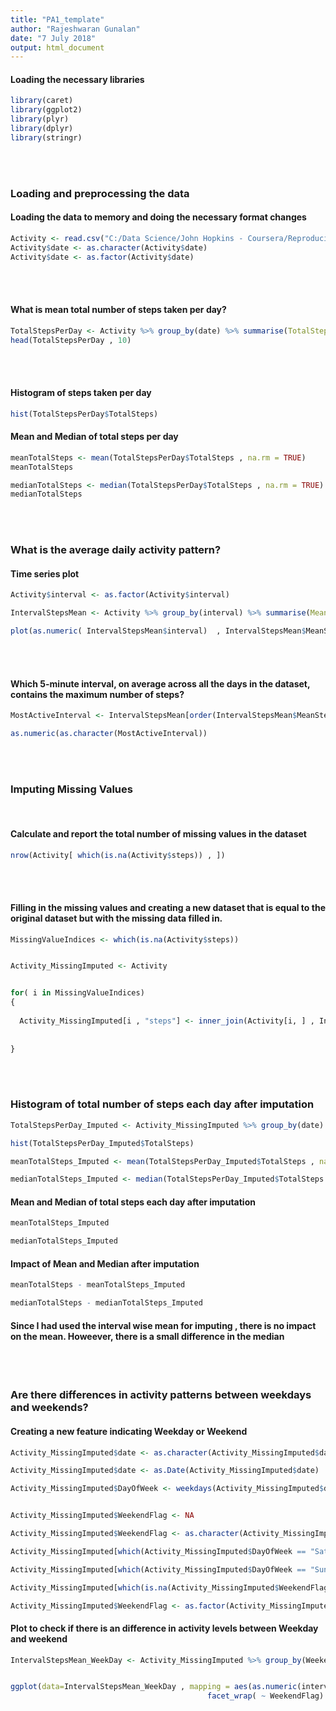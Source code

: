 ```yaml
---
title: "PA1_template"
author: "Rajeshwaran Gunalan"
date: "7 July 2018"
output: html_document
---
```


#### Loading the necessary libraries 

``` r
library(caret)
library(ggplot2)
library(plyr)
library(dplyr)
library(stringr)
```

<br>
<br>


### Loading and preprocessing the data


#### Loading the data to memory and doing the necessary format changes  

```r

Activity <- read.csv("C:/Data Science/John Hopkins - Coursera/Reproducible Research/Assignment 1/activity.csv")
Activity$date <- as.character(Activity$date)
Activity$date <- as.factor(Activity$date)

```


<br>
<br>


#### What is mean total number of steps taken per day?


```r
TotalStepsPerDay <- Activity %>% group_by(date) %>% summarise(TotalSteps = sum(steps))
head(TotalStepsPerDay , 10)

```

<br>
<br>


#### Histogram of steps taken per day 


```r

hist(TotalStepsPerDay$TotalSteps)

```


#### Mean and Median of total steps per day


```r

meanTotalSteps <- mean(TotalStepsPerDay$TotalSteps , na.rm = TRUE)
meanTotalSteps

medianTotalSteps <- median(TotalStepsPerDay$TotalSteps , na.rm = TRUE)
medianTotalSteps
```

<br>
<br>


### What is the average daily activity pattern?


#### Time series plot

```r

Activity$interval <- as.factor(Activity$interval)

IntervalStepsMean <- Activity %>% group_by(interval) %>% summarise(MeanSteps=mean(steps , na.rm = TRUE))

plot(as.numeric( IntervalStepsMean$interval)  , IntervalStepsMean$MeanSteps , type="l")

```

<br>
<br>

#### Which 5-minute interval, on average across all the days in the dataset, contains the maximum number of steps?

``` r

MostActiveInterval <- IntervalStepsMean[order(IntervalStepsMean$MeanSteps , decreasing = TRUE),]$interval [1]

as.numeric(as.character(MostActiveInterval))

```

<br>
<br>

### Imputing Missing Values 

<br>

#### Calculate and report the total number of missing values in the dataset 

``` r

nrow(Activity[ which(is.na(Activity$steps)) , ])


``` 

<br>
<br>

#### Filling in the missing values and creating a new dataset that is equal to the original dataset but with the missing data filled in.

```r


MissingValueIndices <- which(is.na(Activity$steps))


Activity_MissingImputed <- Activity


for( i in MissingValueIndices)
{
  
  Activity_MissingImputed[i , "steps"] <- inner_join(Activity[i, ] , IntervalStepsMean , by = 'interval')$MeanSteps
  
  
}


```


<br>
<br>

### Histogram of total number of steps each day after imputation 


```r

TotalStepsPerDay_Imputed <- Activity_MissingImputed %>% group_by(date) %>% summarise(TotalSteps = sum(steps))

hist(TotalStepsPerDay_Imputed$TotalSteps)

meanTotalSteps_Imputed <- mean(TotalStepsPerDay_Imputed$TotalSteps , na.rm = TRUE)

medianTotalSteps_Imputed <- median(TotalStepsPerDay_Imputed$TotalSteps , na.rm = TRUE)


```



#### Mean and Median of total steps each day after imputation 


``` r

meanTotalSteps_Imputed

medianTotalSteps_Imputed

```


#### Impact of Mean and Median after imputation 


```r

meanTotalSteps - meanTotalSteps_Imputed

medianTotalSteps - medianTotalSteps_Imputed

```

#### Since I had used the interval wise mean for imputing , there is no impact on the mean. Howeever, there is a small difference in the median 

<br>
<br>




### Are there differences in activity patterns between weekdays and weekends?


#### Creating a new feature indicating Weekday or Weekend 


```r

Activity_MissingImputed$date <- as.character(Activity_MissingImputed$date)

Activity_MissingImputed$date <- as.Date(Activity_MissingImputed$date)

Activity_MissingImputed$DayOfWeek <- weekdays(Activity_MissingImputed$date )


Activity_MissingImputed$WeekendFlag <- NA

Activity_MissingImputed$WeekendFlag <- as.character(Activity_MissingImputed$WeekendFlag)

Activity_MissingImputed[which(Activity_MissingImputed$DayOfWeek == "Saturday") , ]$WeekendFlag <- "weekend"

Activity_MissingImputed[which(Activity_MissingImputed$DayOfWeek == "Sunday") , ]$WeekendFlag <- "weekend"

Activity_MissingImputed[which(is.na(Activity_MissingImputed$WeekendFlag)) , ]$WeekendFlag <- "weekday"

Activity_MissingImputed$WeekendFlag <- as.factor(Activity_MissingImputed$WeekendFlag)


```

#### Plot to check if there is an difference in activity levels  between Weekday and weekend


```r


IntervalStepsMean_WeekDay <- Activity_MissingImputed %>% group_by(WeekendFlag , interval) %>% summarise(MeanSteps=mean(steps , na.rm = TRUE))


ggplot(data=IntervalStepsMean_WeekDay , mapping = aes(as.numeric(interval) , MeanSteps)) + geom_line()+
                                            facet_wrap( ~ WeekendFlag)


```





